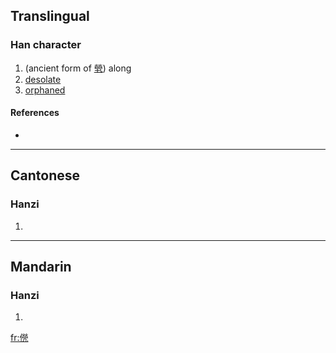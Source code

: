==Translingual==

===Han character===
{{Han char|rn=9|rad=人|as=12|sn=14|four=|canj=人火火弓 (OFFN)}}

# (ancient form of [[煢]]) along
# [[desolate]]
# [[orphaned]]

====References====
* {{Han ref|kx=0118.030|hdz=10222.030|uh=348C|ud=13452}}

----

==Cantonese==

===Hanzi===
{{yue-hanzi|jyut=|y=king4}}

# {{defn|Cantonese|sort=人12}}

----

==Mandarin==

===Hanzi===
{{cmn-hanzi|pin=[[qióng]] ([[qiong2]])|wg=ch'iung<sup>2</sup>}}

# {{defn|Mandarin|sort=人12}}

[[fr:㒌]]